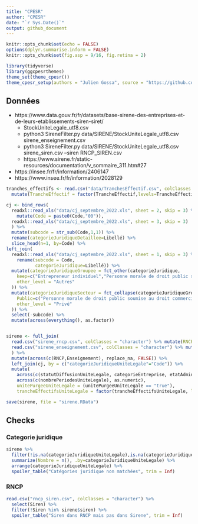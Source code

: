 ```yaml
---
title: "CPESR"
author: "CPESR"
date: "`r Sys.Date()`"
output: github_document
---
```


```r
knitr::opts_chunk$set(echo = FALSE)
options(dplyr.summarise.inform = FALSE)
knitr::opts_chunk$set(fig.asp = 9/16, fig.retina = 2)

library(tidyverse)
library(ggcpesrthemes)
theme_set(theme_cpesr())
theme_cpesr_setup(authors = "Julien Gossa", source = "https://github.com/cpesr/RFC/")
```

## Données 

- https://www.data.gouv.fr/fr/datasets/base-sirene-des-entreprises-et-de-leurs-etablissements-siren-siret/
  - StockUniteLegale_utf8.csv
  - python3 SireneFilter.py data/SIRENE/StockUniteLegale_utf8.csv sirene_enseignement.csv
  - python3 SireneFilter.py data/SIRENE/StockUniteLegale_utf8.csv sirene_siren.csv --siren RNCP_SIREN.csv
  - https://www.sirene.fr/static-resources/documentation/v_sommaire_311.htm#27
- https://insee.fr/fr/information/2406147
- https://www.insee.fr/fr/information/2028129

```r
tranches_effectifs <- read.csv("data/TranchesEffectif.csv", colClasses = "character", stringsAsFactors = TRUE) %>%
  mutate(TrancheEffectif = factor(TrancheEffectif,levels=TrancheEffectif))

cj <- bind_rows(
  readxl::read_xls("data/cj_septembre_2022.xls", sheet = 2, skip = 3) %>%
    mutate(Code = paste0(Code,"00")),
  readxl::read_xls("data/cj_septembre_2022.xls", sheet = 3, skip = 3) 
  ) %>%
  mutate(subcode = str_sub(Code,1,1)) %>%
  rename(categorieJuridiqueDetaillee=Libellé) %>%
  slice_head(n=1, by=Code) %>%
left_join(
  readxl::read_xls("data/cj_septembre_2022.xls", sheet = 1, skip = 3) %>%
    rename(subcode = Code,
           categorieJuridique=Libellé)) %>%
  mutate(categorieJuridiqueGroupee = fct_other(categorieJuridique,
    keep=c("Entrepreneur individuel","Personne morale de droit public soumise au droit commercial","Personne morale et organisme soumis au droit administratif","Personne morale de droit étranger"),
    other_level = "Autres"
  )) %>%
  mutate(categorieJuridiqueSecteur = fct_collapse(categorieJuridiqueGroupee,
    Public=c("Personne morale de droit public soumise au droit commercial","Personne morale et organisme soumis au droit administratif"),
    other_level = "Privé"
  )) %>%
  select(-subcode) %>%
  mutate(across(everything(), as.factor))


sirene <- full_join(
  read.csv("sirene_rncp.csv", colClasses = "character") %>% mutate(RNCP = TRUE),
  read.csv("sirene_enseignement.csv", colClasses = "character") %>% mutate(Enseignement = TRUE)
  ) %>%
  mutate(across(c(RNCP,Enseignement), replace_na, FALSE)) %>%
  left_join(cj, by = c("categorieJuridiqueUniteLegale"="Code")) %>%
  mutate(
    across(c(statutDiffusionUniteLegale, categorieEntreprise, etatAdministratifUniteLegale, categorieJuridiqueUniteLegale:caractereEmployeurUniteLegale), as.factor),
    across(c(nombrePeriodesUniteLegale), as.numeric),
    unitePurgeeUniteLegale = (unitePurgeeUniteLegale == "true"),
    trancheEffectifsUniteLegale = factor(trancheEffectifsUniteLegale, levels = tranches_effectifs$Code, labels = tranches_effectifs$TrancheEffectif))

save(sirene, file = "sirene.RData")
```

## Checks

### Categorie juridique

```r
sirene %>%
  filter(!is.na(categorieJuridiqueUniteLegale),is.na(categorieJuridiqueSecteur)) %>%
  summarize(Nombre = n(), .by=categorieJuridiqueUniteLegale) %>%
  arrange(categorieJuridiqueUniteLegale) %>%
  spoiler_table("Catégories juridique non matchées", trim = Inf)
```

### RNCP

```r
read.csv("rncp_siren.csv", colClasses = "character") %>%
  select(Siren) %>%
  filter(!Siren %in% sirene$siren) %>%
  spoiler_table("Siren dans RNCP mais pas dans Sirene", trim = Inf)
```


